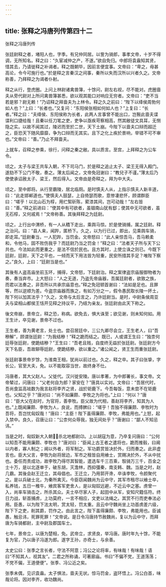 ```yaml
---
---
---
```

title: 张释之冯唐列传第四十二
---

张释之冯唐列传

张廷尉释之者，堵阳人也，字季。有兄仲同居。以訾为骑郎，事孝文帝，十岁不得调，无所知名。释之曰：“久宦减仲之产，不遂。”欲自免归。中郎将袁盎知其贤，惜其去，乃请徙释之补谒者。释之既朝毕，因前言便宜事。文帝曰：“卑之，毋甚高论，令今可施行也。”於是释之言秦汉之间事，秦所以失而汉所以兴者久之。文帝称善，乃拜释之为谒者仆射。

释之从行，登虎圈。上问上林尉诸禽兽簿，十馀问，尉左右视，尽不能对。虎圈啬夫从旁代尉对上所问禽兽簿甚悉，欲以观其能口对响应无穷者。文帝曰：“吏不当若是邪？尉无赖！”乃诏释之拜啬夫为上林令。释之久之前曰：“陛下以绛侯周勃何如人也？”上曰：“长者也。”又复问：“东阳侯张相如何如人也？”上复曰：“长者。”释之曰：“夫绛侯、东阳侯称为长者，此两人言事曾不能出口，岂斅此啬夫谍谍利口捷给哉！且秦以任刀笔之吏，吏争以亟疾苛察相高，然其敝徒文具耳，无恻隐之实。以故不闻其过，陵迟而至於二世，天下土崩。今陛下以啬夫口辩而超迁之，臣恐天下随风靡靡，争为口辩而无其实。且下之化上疾於景响，举错不可不审也。”文帝曰：“善。”乃止不拜啬夫。

上就车，召释之参乘，徐行，问释之秦之敝。具以质言。至宫，上拜释之为公车令。

顷之，太子与梁王共车入朝，不下司马门，於是释之追止太子、梁王无得入殿门。遂劾不下公门不敬，奏之。薄太后闻之，文帝免冠谢曰：“教兒子不谨。”薄太后乃使使承诏赦太子、梁王，然后得入。文帝由是奇释之，拜为中大夫。

顷之，至中郎将。从行至霸陵，居北临厕。是时慎夫人从，上指示慎夫人新丰道，曰：“此走邯郸道也。”使慎夫人鼓瑟，上自倚瑟而歌，意惨凄悲怀，顾谓群臣曰：“嗟乎！以北山石为椁，用纻絮斫陈，蕠漆其间，岂可动哉！”左右皆曰：“善。”释之前进曰：“使其中有可欲者，虽锢南山犹有郄；使其中无可欲者，虽无石椁，又何戚焉！”文帝称善。其後拜释之为廷尉。

顷之，上行出中渭桥，有一人从穚下走出，乘舆马惊。於是使骑捕，属之廷尉。释之治问。曰：“县人来，闻跸，匿桥下。久之，以为行已过，即出，见乘舆车骑，即走耳。”廷尉秦当，一人犯跸，当罚金。文帝怒曰：“此人亲惊吾马，吾马赖柔和，令他马，固不败伤我乎？而廷尉乃当之罚金！”释之曰：“法者天子所与天下公共也。今法如此而更重之，是法不信於民也。且方其时，上使立诛之则已。今既下廷尉，廷尉，天下之平也，一倾而天下用法皆为轻重，民安所措其手足？唯陛下察之。”良久，上曰：“廷尉当是也。”

其後有人盗高庙坐前玉环，捕得，文帝怒，下廷尉治。释之案律盗宗庙服御物者为奏，奏当弃市。上大怒曰：“人之无道，乃盗先帝庙器，吾属廷尉者，欲致之族，而君以法奏之，非吾所以共承宗庙意也。”释之免冠顿首谢曰：“法如是足也。且罪等，然以逆顺为差。今盗宗庙器而族之，有如万分之一，假令愚民取长陵一抔土，陛下何以加其法乎？”久之，文帝与太后言之，乃许廷尉当。是时，中尉条侯周亚夫与梁相山都侯王恬开见释之持议平，乃结为亲友。张廷尉由此天下称之。

後文帝崩，景帝立，释之恐，称病。欲免去，惧大诛至；欲见谢，则未知何如。用王生计，卒见谢，景帝不过也。

王生者，善为黄老言，处士也。尝召居廷中，三公九卿尽会立，王生老人，曰“吾穇解”，顾谓张廷尉：“为我结穇！”释之跪而结之。既已，人或谓王生曰：“独柰何廷辱张廷尉，使跪结穇？”王生曰：“吾老且贱，自度终无益於张廷尉。张廷尉方今天下名臣，吾故聊辱廷尉，使跪结穇，欲以重之。”诸公闻之，贤王生而重张廷尉。

张廷尉事景帝岁馀，为淮南王相，犹尚以前过也。久之，释之卒。其子曰张挚，字长公，官至大夫，免。以不能取容当世，故终身不仕。

冯唐者，其大父赵人。父徙代。汉兴徙安陵。唐以孝著，为中郎署长，事文帝。文帝辇过，问唐曰：“父老何自为郎？家安在？”唐具以实对。文帝曰：“吾居代时，吾尚食监高袪数为我言赵将李齐之贤，战於钜鹿下。今吾每饭，意未尝不在钜鹿也。父知之乎？”唐对曰：“尚不如廉颇、李牧之为将也。”上曰：“何以？”唐曰：“臣大父在赵时，为官将，善李牧。臣父故为代相，善赵将李齐，知其为人也。”上既闻廉颇、李牧为人，良说，而搏髀曰：“嗟乎！吾独不得廉颇、李牧时为吾将，吾岂忧匈奴哉！”唐曰：“主臣！陛下虽得廉颇、李牧，弗能用也。”上怒，起入禁中。良久，召唐让曰：“公柰何众辱我，独无间处乎？”唐谢曰：“鄙人不知忌讳。”

当是之时，匈奴新大入朝，杀北地都尉卬。上以胡寇为意，乃卒复问唐曰：“公何以知吾不能用廉颇、李牧也？”唐对曰：“臣闻上古王者之遣将也，跪而推毂，曰阃以内者，寡人制之；阃以外者，将军制之。军功爵赏皆决於外，归而奏之。此非虚言也。臣大父言，李牧为赵将居边，军市之租皆自用飨士，赏赐决於外，不从中扰也。委任而责成功，故李牧乃得尽其智能，遣选车千三百乘，彀骑万三千，百金之士十万，是以北逐单于，破东胡，灭澹林，西抑彊秦，南支韩、魏。当是之时，赵几霸。其後会赵王迁立，其母倡也。王迁立，乃用郭开谗，卒诛李牧，令颜聚代之。是以兵破士北，为秦所禽灭。今臣窃闻魏尚为云中守，其军市租尽以飨士卒，私养钱，五日一椎牛，飨宾客军吏舍人，是以匈奴远避，不近云中之塞。虏曾一入，尚率车骑击之，所杀其众。夫士卒尽家人子，起田中从军，安知尺籍伍符。终日力战，斩首捕虏，上功莫府，一言不相应，文吏以法绳之。其赏不行而吏奉法必用。臣愚，以为陛下法太明，赏太轻，罚太重。且云中守魏尚坐上功首虏差六级，陛下下之吏，削其爵，罚作之。由此言之，陛下虽得廉颇、李牧，弗能用也。臣诚愚，触忌讳，死罪死罪！”文帝说。是日令冯唐持节赦魏尚，复以为云中守，而拜唐为车骑都尉，主中尉及郡国车士。

七年，景帝立，以唐为楚相，免。武帝立，求贤良，举冯唐。唐时年九十馀，不能复为官，乃以唐子冯遂为郎。遂字王孙，亦奇士，与余善。

太史公曰：张季之言长者，守法不阿意；冯公之论将率，有味哉！有味哉！语曰“不知其人，视其友”。二君之所称诵，可著廊庙。书曰“不偏不党，王道荡荡；不党不偏，王道便便”。张季、冯公近之矣。

张季未偶，见识袁盎。太子惧法，啬夫无状。惊马罚金，盗环悟上。冯公白首，味哉论将。因对李齐，收功魏尚。

